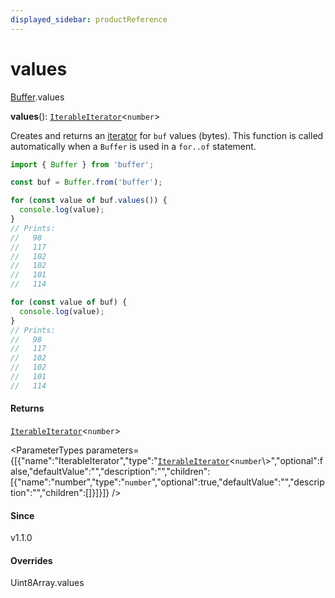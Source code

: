 ```yaml
---
displayed_sidebar: productReference
---
```



# values

[Buffer](../../interfaces/Buffer.mdx).values

**values**(): [`IterableIterator`](../../interfaces/IterableIterator.mdx)<`number`\>

Creates and returns an [iterator](https://developer.mozilla.org/en-US/docs/Web/JavaScript/Reference/Iteration_protocols) for `buf` values (bytes). This function is
called automatically when a `Buffer` is used in a `for..of` statement.

```js
import { Buffer } from 'buffer';

const buf = Buffer.from('buffer');

for (const value of buf.values()) {
  console.log(value);
}
// Prints:
//   98
//   117
//   102
//   102
//   101
//   114

for (const value of buf) {
  console.log(value);
}
// Prints:
//   98
//   117
//   102
//   102
//   101
//   114
```

#### Returns

[`IterableIterator`](../../interfaces/IterableIterator.mdx)<`number`\>

<ParameterTypes parameters={[{"name":"IterableIterator","type":"[`IterableIterator`](../../interfaces/IterableIterator.mdx)<`number`\\>","optional":false,"defaultValue":"","description":"","children":[{"name":"number","type":"`number`","optional":true,"defaultValue":"","description":"","children":[]}]}]} />

#### Since

v1.1.0

#### Overrides

Uint8Array.values
